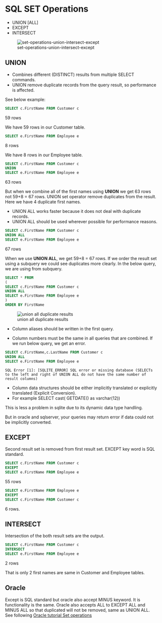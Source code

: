 # SQL SET Operations


- UNION [ALL]
- EXCEPT
- INTERSECT 


![set-operations-union-intersect-except](./images/set-operations-union-intersect-except.png)



## UNION

- Combines different (DISTINCT) results from multiple SELECT commands.
- UNION remove duplicate records from the query result, so performance is affected.

See below example:

```sql
SELECT c.FirstName FROM Customer c
```
59 rows


We have 59 rows in our Customer table.

```sql
SELECT e.FirstName FROM Employee e
```

8 rows


We have 8 rows in our Employee table.


```sql
SELECT c.FirstName FROM Customer c
UNION
SELECT e.FirstName FROM Employee e
```

63 rows

But when we combine all of the first names using **UNION** we get 63 rows not 59+8 = 67 rows.
UNION set operator remove duplicates from the result.
Here we have 4 duplicate first names.




- UNION ALL works faster because it does not deal with duplicate records.
- UNION ALL should be used wherever possible for performance reasons.


```sql
SELECT c.FirstName FROM Customer c
UNION ALL
SELECT e.FirstName FROM Employee e
```

67 rows

When we use **UNION ALL**, we get 59+8 = 67 rows. 
If we order the result set using a subquery we could see duplicates more clearly.
In the below query, we are using from subquery.

```sql
SELECT * FROM
(
SELECT c.FirstName FROM Customer c
UNION ALL
SELECT e.FirstName FROM Employee e
)
ORDER BY FirstName
```

![union all duplicate results](./images/union-all-duplicate-results.png)




- Column aliases should be written in the first query.

- Column numbers must be the same in all queries that are combined.
If we run below query, we get an error.

```sql
SELECT c.FirstName,c.LastName FROM Customer c
UNION ALL
SELECT e.FirstName FROM Employee e
```

```
SQL Error [1]: [SQLITE_ERROR] SQL error or missing database (SELECTs to the left and right of UNION ALL do not have the same number of result columns)
```



- Column data structures should be either implicitly translated or explicitly translated (Explicit Conversion).
- For example SELECT cast( GETDATE() as varchar(12))

This is less a problem in sqlite due to its dynamic data type handling.

But in oracle and sqlserver, your queries may return error if data could not be implicitly converted.


## EXCEPT

Second result set is removed from first result set.
EXCEPT key word is SQL standard.


```sql
SELECT c.FirstName FROM Customer c
EXCEPT
SELECT e.FirstName FROM Employee e
```

55 rows

```sql
SELECT e.FirstName FROM Employee e
EXCEPT
SELECT c.FirstName FROM Customer c
```

6 rows.




## INTERSECT

Intersection of the both result sets are the output.


```sql
SELECT c.FirstName FROM Customer c
INTERSECT
SELECT e.FirstName FROM Employee e
```
2 rows

That is only 2 first names are same in Customer and Employee tables.


## Oracle

Except is SQL standard but oracle also accept MINUS keyword.
It is functionality is the same.
Oracle also accepts ALL to EXCEPT ALL and MINUS ALL so that duplicated will not be removed, same as UNION ALL.
See following [Oracle tutorial Set operations](https://oracle-base.com/articles/21c/sql-set-operator-enhancements-21c)



